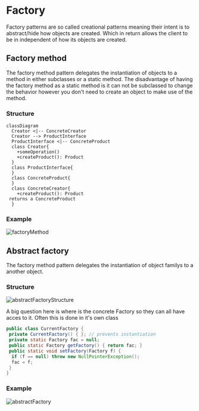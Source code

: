 # Factory

Factory patterns are so called creational patterns meaning their intent is to abstract/hide how objects are created. Which in return allows the client to be in independent of how its objects are created.

## Factory method

The factory method pattern delegates the instantiation of objects to a method in either subclasses or a static method. The disadvantage of having the factory method as a static method is it can not be subclassed to change the behavior however you don't need to create an object to make use of the method.

### Structure

```mermaid
classDiagram
  Creator <|-- ConcreteCreator
  Creator --> ProductInterface
  ProductInterface <|-- ConcreteProduct
  class Creator{
    +someOperation()
    +createProduct(): Product
  }
  class ProductInterface{
  }
  class ConcreteProduct{
  }
  class ConcreteCreator{
    +createProduct(): Product
 returns a ConcreteProduct
  }
```

### Example

![factoryMethod](/compSci/factoryMethod.png)

## Abstract factory

The factory method pattern delegates the instantiation of object familys to a another object.

### Structure

![abstractFactoryStructure](/compSci/abstractFactoryStructure.png)

A big question here is where is the concrete Factory so they can all have acces to it. Often this is done in it's own class

```java
public class CurrentFactory {
 private CurrentFactory() { }; // prevents instantiation
 private static Factory fac = null;
 public static Factory getFactory() { return fac; }
 public static void setFactory(Factory f) {
  if (f == null) throw new NullPointerException();
  fac = f;
 }
}
```

### Example

![abstractFactory](/compSci/abstractFactory.png)
